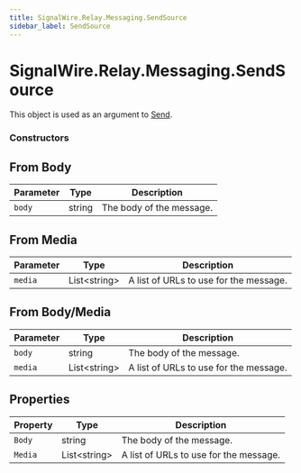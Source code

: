 ```yaml
---
title: SignalWire.Relay.Messaging.SendSource
sidebar_label: SendSource
---
```


# SignalWire.Relay.Messaging.SendSource

[index]: ./index.mdx#send

This object is used as an argument to [Send][index].

### Constructors

## From Body

| Parameter | Type | Description |
| --------- | ---- | ----------- |
| `body` | string | The body of the message. |

## From Media

| Parameter | Type | Description |
| --------- | ---- | ----------- |
| `media` | List&lt;string&gt; | A list of URLs to use for the message. |

## From Body/Media

| Parameter | Type | Description |
| --------- | ---- | ----------- |
| `body` | string | The body of the message. |
| `media` | List&lt;string&gt; | A list of URLs to use for the message. |

## Properties

| Property | Type | Description |
| -------- | ---- | ----------- |
| `Body` | string | The body of the message. |
| `Media` | List&lt;string&gt; | A list of URLs to use for the message. |